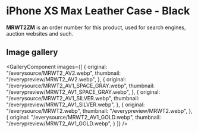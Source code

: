 
# iPhone XS Max Leather Case - Black

<Callout type='info' emoji='👉🏻'>**MRWT2ZM** is an order number for this product, used for search engines, auction websites and such.</Callout>

## Image gallery

<GalleryComponent
    images={[
      {
        original: "/everysource/MRWT2_AV2.webp",
        thumbnail: "/everypreview/MRWT2_AV2.webp",
      },
      {
        original: "/everysource/MRWT2_AV1_SPACE_GRAY.webp",
        thumbnail: "/everypreview/MRWT2_AV1_SPACE_GRAY.webp",
      },
      {
        original: "/everysource/MRWT2_AV1_SILVER.webp",
        thumbnail: "/everypreview/MRWT2_AV1_SILVER.webp",
      },
      {
        original: "/everysource/MRWT2.webp",
        thumbnail: "/everypreview/MRWT2.webp",
      },
      {
        original: "/everysource/MRWT2_AV1_GOLD.webp",
        thumbnail: "/everypreview/MRWT2_AV1_GOLD.webp",
      }
    ]}
  />
